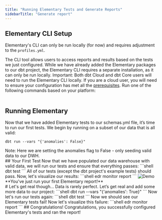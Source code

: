 ```yaml
---
title: "Running Elementary Tests and Generate Reports"
sidebarTitle: "Generate report"
---
```


## Elementary CLI Setup

Elementary's CLI can only be run locally (for now) and requires adjustment to the `profiles.yml`. 

The CLI tool allows users to access reports and results based on the tests we just configured. While we have already added the Elementary packages to our dbt project, the Elementary CLI requires a separate installation, as it can only be run locally.
<Warning>
Important:  Both dbt Cloud and dbt Core users will need to run the Elementary CLI locally. If you are a cloud user, you will need to ensure your configuration has met all the [prerequisites](https://docs.elementary-data.com/tutorial/setup).
</Warning>
<Accordion title="1. Install the Elementary CLI">
Run one of the following commands based on your platform:
<InstallCLI />
</Accordion>
<br/>
<Accordion title="2. Creating a Profile for the CLI">
<AddConnectionProfile />
</Accordion>
<br/>
## Running Elementary

Now that we have added Elementary tests to our schemas.yml file, it’s time to run our first tests. We begin by running on a subset of our data that is all valid:
```shell
dbt run --vars "{'anomalies': False}"
```
<Warning>
Note: Here we are setting the anomalies flag to False - only seeding valid data to our DWH.
</Warning>
<br/>
## Your First Test
Now that we have populated our data warehouse with valid data, we will run our tests and ensure that everything passes:
```shell
dbt test
```
All of our tests (except the dbt project's example tests) should pass. Now, let's visualize our results:
```shell
edr monitor report
```
<Frame>
  <img
    src="https://raw.githubusercontent.com/elementary-data/elementary/master/static/report_ui.gif"
    alt="Demo"
  />
</Frame>
**You've just run your first Elementary report!**
<br/>
# Let's get real though...
Data is rarely perfect. Let’s get real and add some more data to our project:
```shell
dbt run --vars "{'anomalies': True}"
```
Now let's run our tests again:
```shell
dbt test
```
Now we should see our Elementary tests fail!
Now let's visualize this failure:
```shell
edr monitor report
```
## Congratulations!
Congratulations, you successfully configured Elementary's tests and ran the report!

<CommunitySupport />
